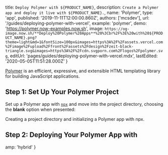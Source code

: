 
  title: `Deploy Polymer with ${PRODUCT_NAME}`,
  description: `Create a Polymer app and deploy it live with ${PRODUCT_NAME}.`,
  name: 'Polymer',
  type: 'app',
  published: '2019-11-11T12:00:00.860Z',
  authors: ['mcsdev'],
  url: '/guides/deploying-polymer-with-vercel',
  example: 'polymer',
  demo: 'https://polymer.now-examples.now.sh',
  image: `https://og-image.now.sh/**Deploy%20Polymer%20Apps**%20%3Cbr%2F%3E%20with%20${PRODUCT_NAME}.png?theme=light&md=1&fontSize=100px&images=https%3A%2F%2Fassets.vercel.com%2Fimage%2Fupload%2Ffront%2Fassets%2Fdesign%2Fzeit-black-triangle.svg&images=https%3A%2F%2Fcdn.svgporn.com%2Flogos%2Fpolymer.svg`,
  editUrl: 'pages/guides/deploying-polymer-with-vercel.mdx',
  lastEdited: '2020-05-05T11:51:28.000Z'
}

[Polymer](https://www.polymer-project.org/) is an efficient, expressive, and extensible HTML templating library for building JavaScript applications.

## Step 1: Set Up Your Polymer Project

Set up a Polymer app with [`npx`](https://www.npmjs.com/package/npx) and move into the project directory, choosing the **blank** option when presented:

<Snippet dark text="mkdir my-polymer-app && cd my-polymer-app && npx polymer-cli init polymer-3-starter-kit" />
<Caption>Creating a project directory and initializing a Polymer app with <Link href="https://www.npmjs.com/package/npx">npx</Link>.</Caption>

## Step 2: Deploying Your Polymer App with <NameWrapper name={PRODUCT_NAME} />

<DeploySection meta={meta} />


  amp: 'hybrid'
}
